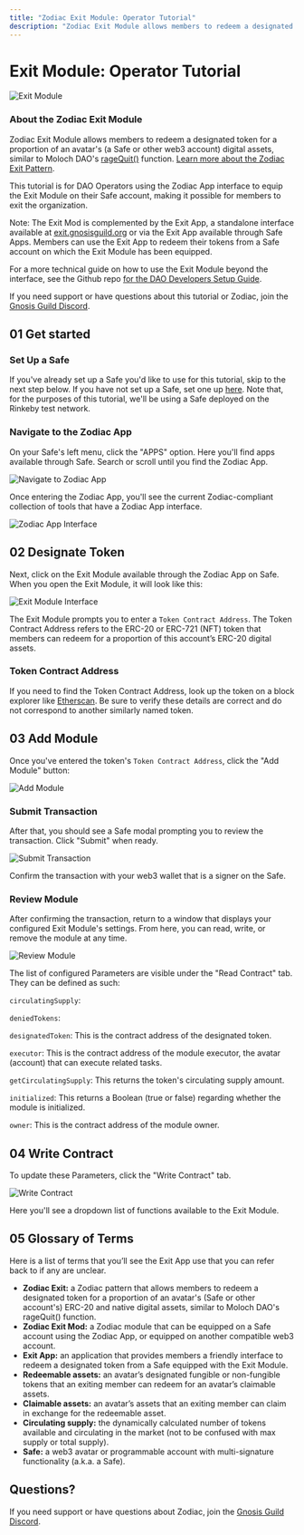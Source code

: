 ```yaml
---
title: "Zodiac Exit Module: Operator Tutorial"
description: "Zodiac Exit Module allows members to redeem a designated token for a proportion of an account's digital assets."
---
```


# Exit Module: Operator Tutorial

![Exit Module](/Exit-module.jpg)

### About the Zodiac Exit Module

Zodiac Exit Module allows members to redeem a designated token for a proportion of an avatar's (a Safe or other web3 account) digital assets, similar to Moloch DAO's [rageQuit()](https://twitter.com/molochdao/status/1115451404242436098) function. [Learn more about the Zodiac Exit Pattern](/documentation/exit-pattern).

This tutorial is for DAO Operators using the Zodiac App interface to equip the Exit Module on their Safe account, making it possible for members to exit the organization.

Note: The Exit Mod is complemented by the Exit App, a standalone interface available at [exit.gnosisguild.org](https://exit.gnosisguild.org/) or via the Exit App available through Safe Apps. Members can use the Exit App to redeem their tokens from a Safe account on which the Exit Module has been equipped.

For a more technical guide on how to use the Exit Module beyond the interface, see the Github repo [for the DAO Developers Setup Guide](https://github.com/gnosisguild/zodiac-module-exit).

If you need support or have questions about this tutorial or Zodiac, join the [Gnosis Guild Discord](https://discord.gnosisguild.org).

## 01 Get started

### Set Up a Safe

If you've already set up a Safe you'd like to use for this tutorial, skip to the next step below. If you have not set up a Safe, set one up [here](https://safe.global). Note that, for the purposes of this tutorial, we'll be using a Safe deployed on the Rinkeby test network. 

### Navigate to the Zodiac App

On your Safe's left menu, click the "APPS" option. Here you'll find apps available through Safe. Search or scroll until you find the Zodiac App.

![Navigate to Zodiac App](/Nav1.png)

Once entering the Zodiac App, you'll see the current Zodiac-compliant collection of tools that have a Zodiac App interface.

![Zodiac App Interface](/Nav2.png)

## 02 Designate Token

Next, click on the Exit Module available through the Zodiac App on Safe. When you open the Exit Module, it will look like this:

![Exit Module Interface](/Exit01.png)

The Exit Module prompts you to enter a `Token Contract Address`. The Token Contract Address refers to the ERC-20 or ERC-721 (NFT) token that members can redeem for a proportion of this account’s ERC-20 digital assets.

### Token Contract Address

If you need to find the Token Contract Address, look up the token on a block explorer like [Etherscan](https://etherscan.io/). Be sure to verify these details are correct and do not correspond to another similarly named token.

## 03 Add Module

Once you've entered the token's `Token Contract Address`, click the "Add Module" button:

![Add Module](/Exit02.png)

### Submit Transaction

After that, you should see a Safe modal prompting you to review the transaction. Click "Submit" when ready.

![Submit Transaction](/Exit03.png)

Confirm the transaction with your web3 wallet that is a signer on the Safe.

### Review Module

After confirming the transaction, return to a window that displays your configured Exit Module's settings. From here, you can read, write, or remove the module at any time.

![Review Module](/Exit04.png)

The list of configured Parameters are visible under the "Read Contract" tab. They can be defined as such:

`circulatingSupply`:

`deniedTokens`:

`designatedToken`: This is the contract address of the designated token.

`executor`: This is the contract address of the module executor, the avatar (account) that can execute related tasks.

`getCirculatingSupply`: This returns the token's circulating supply amount.

`initialized`: This returns a Boolean (true or false) regarding whether the module is initialized.

`owner`: This is the contract address of the module owner.

## 04 Write Contract

To update these Parameters, click the "Write Contract" tab.

![Write Contract](/Exit05.png)

Here you'll see a dropdown list of functions available to the Exit Module.

## 05 Glossary of Terms

Here is a list of terms that you’ll see the Exit App use that you can refer back to if any are unclear.

- **Zodiac Exit:** a Zodiac pattern that allows members to redeem a designated token for a proportion of an avatar's (Safe or other account's) ERC-20 and native digital assets, similar to Moloch DAO's rageQuit() function.
- **Zodiac Exit Mod:** a Zodiac module that can be equipped on a Safe account using the Zodiac App, or equipped on another compatible web3 account.
- **Exit App:** an application that provides members a friendly interface to redeem a designated token from a Safe equipped with the Exit Module.
- **Redeemable assets:** an avatar’s designated fungible or non-fungible tokens that an exiting member can redeem for an avatar’s claimable assets.
- **Claimable assets:** an avatar’s assets that an exiting member can claim in exchange for the redeemable asset.
- **Circulating supply:** the dynamically calculated number of tokens available and circulating in the market (not to be confused with max supply or total supply).
- **Safe:** a web3 avatar or programmable account with multi-signature functionality (a.k.a. a Safe).

## Questions?

If you need support or have questions about Zodiac, join the [Gnosis Guild Discord](https://discord.gnosisguild.org).